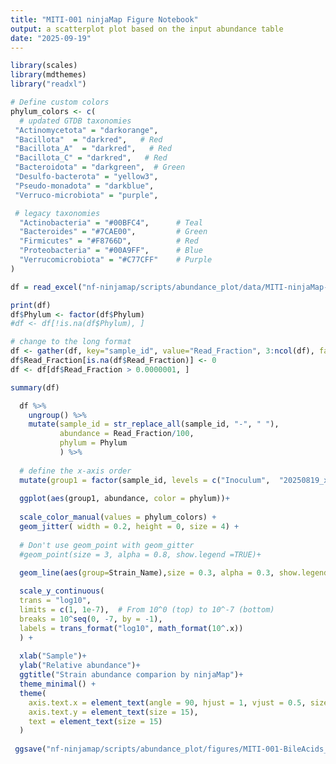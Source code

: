 ```yaml
---
title: "MITI-001 ninjaMap Figure Notebook"
output: a scatterplot plot based on the input abundance table
date: "2025-09-19"
---
```


```r
library(scales)
library(mdthemes)
library("readxl")

# Define custom colors
phylum_colors <- c(
  # updated GTDB taxonomies
 "Actinomycetota" = "darkorange",      
 "Bacillota"  = "darkred",   # Red
 "Bacillota_A"  = "darkred",   # Red
 "Bacillota_C" = "darkred",   # Red
 "Bacteroidota" = "darkgreen",  # Green
 "Desulfo-bacterota" = "yellow3", 
 "Pseudo-monadota" = "darkblue",
 "Verruco-microbiota" = "purple",

 # legacy taxonomies
  "Actinobacteria" = "#00BFC4",      # Teal
  "Bacteroides" = "#7CAE00",         # Green
  "Firmicutes" = "#F8766D",          # Red
  "Proteobacteria" = "#00A9FF",      # Blue
  "Verrucomicrobiota" = "#C77CFF"    # Purple
)

```

```r

df = read_excel("nf-ninjamap/scripts/abundance_plot/data/MITI-ninjaMap-table.xlsx", sheet = "Sheet2") 

print(df)
df$Phylum <- factor(df$Phylum)
#df <- df[!is.na(df$Phylum), ]

# change to the long format
df <- gather(df, key="sample_id", value="Read_Fraction", 3:ncol(df), factor_key=TRUE)
df$Read_Fraction[is.na(df$Read_Fraction)] <- 0
df <- df[df$Read_Fraction > 0.0000001, ]

summary(df)

  df %>%
    ungroup() %>%
    mutate(sample_id = str_replace_all(sample_id, "-", " "),
           abundance = Read_Fraction/100,
           phylum = Phylum
           ) %>%
    
  # define the x-axis order
  mutate(group1 = factor(sample_id, levels = c("Inoculum",	"20250819_x261c_cecal_H06",	"20250819_x261e_cecal_B07",	"20250819_x261f_cecal_C07",	"20250819_x261g_cecal_D07",	"20250819_x261b_cecal_G06",	"20250819_x261a_cecal_F06"))) %>% 
  
  ggplot(aes(group1, abundance, color = phylum))+
   
  scale_color_manual(values = phylum_colors) + 
  geom_jitter( width = 0.2, height = 0, size = 4) +
    
  # Don't use geom_point with geom_gitter
  #geom_point(size = 3, alpha = 0.8, show.legend =TRUE)+

  geom_line(aes(group=Strain_Name),size = 0.3, alpha = 0.3, show.legend = FALSE)+
   
  scale_y_continuous(
  trans = "log10",
  limits = c(1, 1e-7),  # From 10^0 (top) to 10^-7 (bottom)
  breaks = 10^seq(0, -7, by = -1),
  labels = trans_format("log10", math_format(10^.x))
  ) +
  
  xlab("Sample")+
  ylab("Relative abundance")+
  ggtitle("Strain abundance comparion by ninjaMap")+
  theme_minimal() +
  theme(
    axis.text.x = element_text(angle = 90, hjust = 1, vjust = 0.5, size = 10),
    axis.text.y = element_text(size = 15),
    text = element_text(size = 15)
  )
 
 ggsave("nf-ninjamap/scripts/abundance_plot/figures/MITI-001-BileAcids_ninjaMap.svg", height = 14, width = 16, units = "in", dpi = "retina")

```

